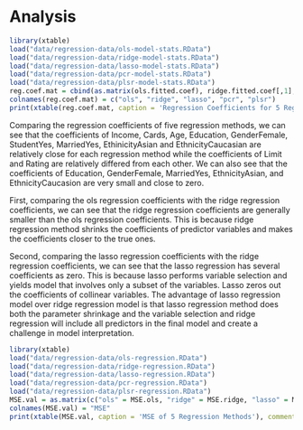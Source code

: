 
# Analysis

```r
library(xtable)
load("data/regression-data/ols-model-stats.RData")
load("data/regression-data/ridge-model-stats.RData")
load("data/regression-data/lasso-model-stats.RData")
load("data/regression-data/pcr-model-stats.RData")
load("data/regression-data/plsr-model-stats.RData")
reg.coef.mat = cbind(as.matrix(ols.fitted.coef), ridge.fitted.coef[,1], lasso.fitted.coef[,1], rbind(0,as.matrix(pcr.fitted.coef)), rbind(0,as.matrix(plsr.fitted.coef)))
colnames(reg.coef.mat) = c("ols", "ridge", "lasso", "pcr", "plsr")
print(xtable(reg.coef.mat, caption = 'Regression Coefficients for 5 Regression Methods'), comment = FALSE)
```

Comparing the regression coefficients of five regression methods, we can see that the coefficients of Income, Cards, Age, Education, GenderFemale, StudentYes, MarriedYes, EthinicityAsian and EthnicityCaucasian are relatively close for each regression method while the coefficients of Limit and Rating are relatively differed from each other. We can also see that the coefficients of Education, GenderFemale, MarriedYes, EthnicityAsian, and EthnicityCaucasion are very small and close to zero. 

First, comparing the ols regression coefficients with the ridge regression coefficients, we can see that the ridge regression coefficients are generally smaller than the ols regression coefficients. This is because ridge regression method shrinks the coefficients of predictor variables and makes the coefficients closer to the true ones. 

Second, comparing the lasso regression coefficients with the ridge regression coefficients, we can see that the lasso regression has several coefficients as zero. This is because lasso performs variable selection and yields model that involves only a subset of the variables. Lasso zeros out the coefficients of collinear variables. The advantage of lasso regression model over ridge regression model is that lasso regression method does both the parameter shrinkage and the variable selection and ridge regression will include all predictors in the final model and create a challenge in model interpretation. 


```r
library(xtable)
load("data/regression-data/ols-regression.RData")
load("data/regression-data/ridge-regression.RData")
load("data/regression-data/lasso-regression.RData")
load("data/regression-data/pcr-regression.RData")
load("data/regression-data/plsr-regression.RData")
MSE.val = as.matrix(c("ols" = MSE.ols, "ridge" = MSE.ridge, "lasso" = MSE.lasso, "pcr" = MSE.pcr, "plsr" = MSE.plsr))
colnames(MSE.val) = "MSE"
print(xtable(MSE.val, caption = 'MSE of 5 Regression Methods'), comment = FALSE)
```



